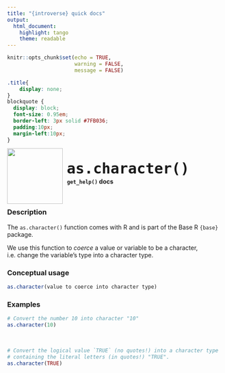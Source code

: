 ```yaml
---
title: "{introverse} quick docs"
output: 
  html_document:
    highlight: tango
    theme: readable
---
```



```r
knitr::opts_chunk$set(echo = TRUE, 
                      warning = FALSE, 
                      message = FALSE)
```

```css
.title{
    display: none;
}
blockquote {
  display: block;
  font-size: 0.95em;
  border-left: 3px solid #7FB036;
  padding:10px;
  margin-left:10px;
}
```

<div>
<br>
 <img src = "logo.png" style = "float:left;height:130px;margin-top:-20px;">
 <span style = "font-weight:bold;font-size:40px;"> 
  &nbsp;<code>as.character()</code>
 </span>
 <br>
 <b>&nbsp;&nbsp;&nbsp;<code>get_help()</code> docs</b>
</div>
<br>


### Description

The `as.character()` function comes with R and is part of the Base R `{base}` package.
  
We use this function to _coerce_ a value or variable to be a character, i.e. change the variable's type into a character type. 



### Conceptual usage 

```r
as.character(value to coerce into character type)
```

### Examples


```r
# Convert the number 10 into character "10"
as.character(10)
```

<br>  <!-- Do not delete the <br>, and make sure to keep the previous and following lines blank. -->

```r
# Convert the logical value `TRUE` (no quotes!) into a character type  
# containing the literal letters (in quotes!) "TRUE".
as.character(TRUE)
```
